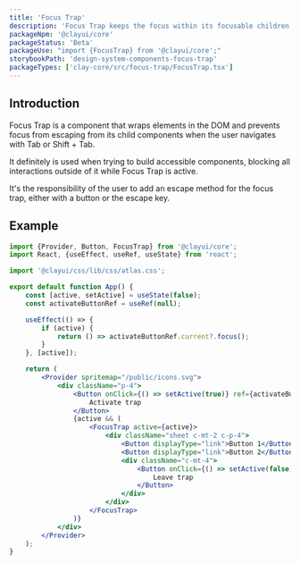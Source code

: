 ```yaml
---
title: 'Focus Trap'
description: 'Focus Trap keeps the focus within its focusable children elements.'
packageNpm: '@clayui/core'
packageStatus: 'Beta'
packageUse: "import {FocusTrap} from '@clayui/core';"
storybookPath: 'design-system-components-focus-trap'
packageTypes: ['clay-core/src/focus-trap/FocusTrap.tsx']
---
```


## Introduction

Focus Trap is a component that wraps elements in the DOM and prevents focus from escaping from its child components when the user navigates with Tab or Shift + Tab.

It definitely is used when trying to build accessible components, blocking all interactions outside of it while Focus Trap is active.

<div className="clay-site-alert alert alert-warning">
	It's the responsibility of the user to add an escape method for the focus
	trap, either with a button or the escape key.
</div>

## Example

```jsx preview
import {Provider, Button, FocusTrap} from '@clayui/core';
import React, {useEffect, useRef, useState} from 'react';

import '@clayui/css/lib/css/atlas.css';

export default function App() {
	const [active, setActive] = useState(false);
	const activateButtonRef = useRef(null);

	useEffect(() => {
		if (active) {
			return () => activateButtonRef.current?.focus();
		}
	}, [active]);

	return (
		<Provider spritemap="/public/icons.svg">
			<div className="p-4">
				<Button onClick={() => setActive(true)} ref={activateButtonRef}>
					Activate trap
				</Button>
				{active && (
					<FocusTrap active={active}>
						<div className="sheet c-mt-2 c-p-4">
							<Button displayType="link">Button 1</Button>
							<Button displayType="link">Button 2</Button>
							<div className="c-mt-4">
								<Button onClick={() => setActive(false)}>
									Leave trap
								</Button>
							</div>
						</div>
					</FocusTrap>
				)}
			</div>
		</Provider>
	);
}
```
